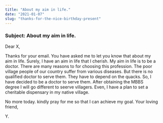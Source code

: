 ```yaml
---
title: "About my aim in life."
date: "2021-01-07"
slug: "thanks-for-the-nice-birthday-present"
---
```


### Subject: About my aim in life.

Dear X,

Thanks for your email. You have asked me to let you know that about my aim in life. Surely, 
I have an aim in life that I cherish. My aim in life is to be a doctor. There are many reasons to 
for choosing this profession. The poor village people of our country suffer from various diseases.
But there is no qualified doctor to serve them. They have to depend on the quacks. 
So, I have decided to be a doctor to serve them. After obtaining the MBBS degree I will go different 
to seerve villagers. Even, I have a plan to set a cheritable dispensary in my native village.

No more today. kindly pray for me so that I can achieve my goal.
Your loving friend,

Y.